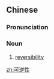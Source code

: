 ==Chinese==
{{zh-forms|type=21}}

===Pronunciation===
{{zh-pron
|m=kěnìxìng
|cat=n
}}

===Noun===
{{zh-noun}}

# [[reversibility]]

[[zh:可逆性]]